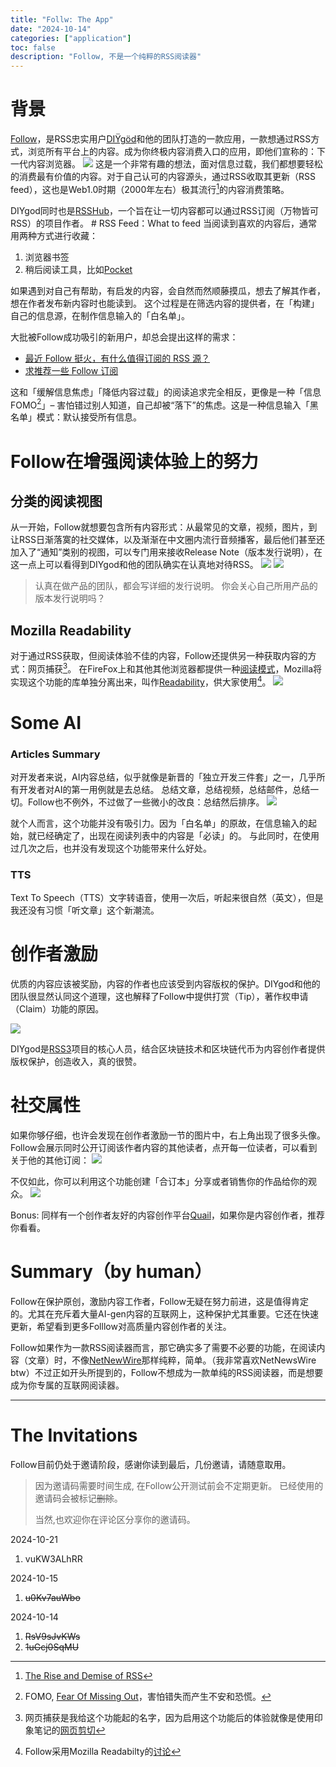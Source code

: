 ```yaml
---
title: "Follw: The App"
date: "2024-10-14"
categories: ["application"]
toc: false
description: "Follow, 不是一个纯粹的RSS阅读器"
---
```


# 背景
[Follow](https://follow.is)，是RSS忠实用户[DIŸgöd](https://x.com/DIYgod)和他的团队打造的一款应用，一款想通过RSS方式，浏览所有平台上的内容。成为你终极内容消费入口的应用，即他们宣称的：下一代内容浏览器。
![](./images/follow-slogon.png)
这是一个非常有趣的想法，面对信息过载，我们都想要轻松的消费最有价值的内容。对于自己认可的内容源头，通过RSS收取其更新（RSS feed），这也是Web1.0时期（2000年左右）极其流行[^1]的内容消费策略。

DIYgod同时也是[RSSHub](https://docs.rsshub.app/zh/)，一个旨在让一切内容都可以通过RSS订阅（万物皆可RSS）的项目作者。
# RSS Feed：What to feed
当阅读到喜欢的内容后，通常用两种方式进行收藏：

1. 浏览器书签
2. 稍后阅读工具，比如[Pocket](https://getpocket.com/home)

如果遇到对自己有帮助，有启发的内容，会自然而然顺藤摸瓜，想去了解其作者，想在作者发布新内容时也能读到。
这个过程是在筛选内容的提供者，在「构建」自己的信息源，在制作信息输入的「白名单」。

大批被Follow成功吸引的新用户，却总会提出这样的需求：

- [最近 Follow 挺火，有什么值得订阅的 RSS 源？](https://www.google.com/url?sa=t&source=web&rct=j&opi=89978449&url=https://v2ex.com/t/1078500&ved=2ahUKEwi11I_zq4qJAxUAsVYBHfYoDTgQFnoECBcQAQ&usg=AOvVaw2Nyxyz6ENxQDggvL10Kj5R)
- [求推荐一些 Follow 订阅](https://www.google.com/url?sa=t&source=web&rct=j&opi=89978449&url=https://www.v2ex.com/t/1079170&ved=2ahUKEwi11I_zq4qJAxUAsVYBHfYoDTgQFnoECBYQAQ&usg=AOvVaw1Fs7VRAlMAK36y5nw0Tg75)

这和「缓解信息焦虑」「降低内容过载」的阅读追求完全相反，更像是一种「信息FOMO[^3]」-- 害怕错过别人知道，自己却被“落下”的焦虑。这是一种信息输入「黑名单」模式：默认接受所有信息。

# Follow在增强阅读体验上的努力

## 分类的阅读视图
从一开始，Follow就想要包含所有内容形式：从最常见的文章，视频，图片，到让RSS日渐落寞的社交媒体，以及渐渐在中文圈内流行音频播客，最后他们甚至还加入了“通知”类别的视图，可以专门用来接收Release Note（版本发行说明），在这一点上可以看得到DIYgod和他的团队确实在认真地对待RSS。
![](./images/follow-app-contentview.png)
![](./images/follow-app-main-interface.png)

> 认真在做产品的团队，都会写详细的发行说明。
你会关心自己所用产品的版本发行说明吗？

## Mozilla Readability
对于通过RSS获取，但阅读体验不佳的内容，Follow还提供另一种获取内容的方式：网页捕获[^4]。
在FireFox上和其他其他浏览器都提供一种[阅读模式](https://support.mozilla.org/zh-CN/kb/firefox%E9%98%85%E8%AF%BB%E6%A8%A1%E5%BC%8F%E8%AE%A9%E7%BD%91%E9%A1%B5%E6%9B%B4%E6%B8%85%E7%88%BD)，Mozilla将实现这个功能的库单独分离出来，叫作[Readability](https://github.com/mozilla/readability)，供大家使用[^5]。
![](./images/readability.png)

# Some AI
### Articles Summary
对开发者来说，AI内容总结，似乎就像是新晋的「独立开发三件套」之一，几乎所有开发者对AI的第一用例就是去总结。 总结文章，总结视频，总结邮件，总结一切。Follow也不例外，不过做了一些微小的改良：总结然后排序。
![](./images/follow-app-ai-summary.png)

就个人而言，这个功能并没有吸引力。因为「白名单」的原故，在信息输入的起始，就已经确定了，出现在阅读列表中的内容是「必读」的。
与此同时，在使用过几次之后，也并没有发现这个功能带来什么好处。

### TTS
Text To Speech（TTS）文字转语音，使用一次后，听起来很自然（英文），但是我还没有习惯「听文章」这个新潮流。

# 创作者激励
优质的内容应该被奖励，内容的作者也应该受到内容版权的保护。DIYgod和他的团队很显然认同这个道理，这也解释了Follow中提供打赏（Tip），著作权申请（Claim）功能的原因。

![](./images/follow-app-creator-incentives.png)

DIYgod是[RSS3](https://rss3.io)项目的核心人员，结合区块链技术和区块链代币为内容创作者提供版权保护，创造收入，真的很赞。


# 社交属性
如果你够仔细，也许会发现在创作者激励一节的图片中，右上角出现了很多头像。Follow会展示同时公开订阅该作者内容的其他读者，点开每一位读者，可以看到关于他的其他订阅：
![](./images/follow-app-sociality.png)


不仅如此，你可以利用这个功能创建「合订本」分享或者销售你的作品给你的观众。
![](./images/follow-app-lists.png)

Bonus: 同样有一个创作者友好的内容创作平台[Quail](https://quail.ink)，如果你是内容创作者，推荐你看看。


# Summary（by human）
Follow在保护原创，激励内容工作者，Follow无疑在努力前进，这是值得肯定的。尤其在充斥着大量AI-gen内容的互联网上，这种保护尤其重要。它还在快速更新，希望看到更多Folllow对高质量内容创作者的关注。

Follow如果作为一款RSS阅读器而言，那它确实多了需要不必要的功能，在阅读内容（文章）时，不像[NetNewWire](https://netnewswire.com)那样纯粹，简单。（我非常喜欢NetNewsWire btw）不过正如开头所提到的，Follow不想成为一款单纯的RSS阅读器，而是想要成为你专属的互联网阅读器。

----
# The Invitations
Follow目前仍处于邀请阶段，感谢你读到最后，几份邀请，请随意取用。

> 因为邀请码需要时间生成, 在Follow公开测试前会不定期更新。
> 已经使用的邀请码会被标记~~删除~~。
>
> 当然,也欢迎你在评论区分享你的邀请码。

2024-10-21

1. vuKW3ALhRR

2024-10-15

1. ~~u0Kv7auWbo~~

2024-10-14

1. ~~RsV9sJvKWs~~
2. ~~1uGcj0SqMU~~

[^1]: [The Rise and Demise of RSS](https://twobithistory.org/2018/12/18/rss.html)
[^2]: 影视更新通过MoviePilot，但这属于娱乐性质的内容，不需要每天都看，也没有必要通过专门“监控”新影视作品的上架信息。
[^3]: FOMO, [Fear Of Missing Out](https://zh.wikipedia.org/zh-hans/%E9%94%99%E5%A4%B1%E6%81%90%E6%83%A7%E7%97%87)，害怕错失而产生不安和恐慌。
[^4]: 网页捕获是我给这个功能起的名字，因为启用这个功能后的体验就像是使用印象笔记的[网页剪切](https://evernote.com/features/webclipper)
[^5]: Follow采用Mozilla Readabilty的[讨论](https://github.com/RSSNext/Follow/issues/169#issuecomment-2260378450)
